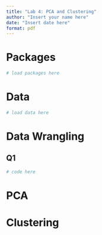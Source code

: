 ```yaml
---
title: "Lab 4: PCA and Clustering"
author: "Insert your name here"
date: "Insert date here"
format: pdf
---
```


# Packages

```r
# load packages here
```

# Data  

```r
# load data here
```


# Data Wrangling

## Q1 

```r
# code here
```

# PCA

# Clustering
